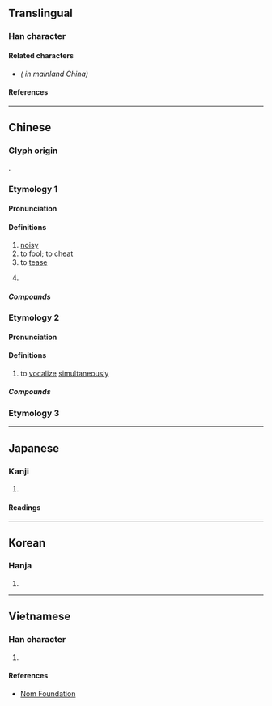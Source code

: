 {{also|鬨|閧}}
{{character info}}
==Translingual==

===Han character===
{{Han char|rn=30|rad=口|as=06|sn=9|four=64081|canj=RTC|ids=⿰口共}}

====Related characters====
* {{l|mul|[[鬨]], [[閧]]}} ''({{w|Variant Chinese character|Variant}} {{w|Traditional Chinese characters|traditional forms}} in mainland China)'' <!-- Refer 《通用規范漢字表》 2013 -->

====References====
{{Han ref|kx=0188.200|dkj=03588|dj=0408.070|hdz=10612.030|uh=54C4}}

----

==Chinese==
{{zh-forms}}

===Glyph origin===
{{Han etym}}
{{Han compound|口|共|ls=psc|c1=s|c2=p|t1=mouth}}.

===Etymology 1===

====Pronunciation====
{{zh-pron
|m=hǒng
|m-s=
|c=hung6,hung3
|c-t=
|g=
|h=pfs=
|j=
|mb=
|md=
|mn=ml:hóng/háng/tw,zz:hōng
|mn_note=hóng - literary; háng - vernacular
|mn-t=hong2
|w=
|x=
|mc=y
|oc=y
|cat=v,a
}}

====Definitions====
{{zh-hanzi}}

# [[noisy]]
# to [[fool]]; to [[cheat]]
# to [[tease]]
# {{lb|zh|Cantonese}} {{rfdef|zh}}
#: {{zh-x|哄 埋嚟 我 度 做咩 啫？||C}}

=====Compounds=====
{{zh-der|侵哄|哄人|哄哄|哄嚇騙詐|哄弄|哄賺|哄騙|啜哄|打哄|撮科打哄|攛哄|攛哄鳥亂|瞞哄|蒙哄|詐哄|誆哄|調哄|賺哄|曾著賣糖君子哄，如今不信口甜人}}

===Etymology 2===

====Pronunciation====
{{zh-pron
|m=hōng
|c=hung1
|h=pfs=
|md=
|mn=ml:hong/qz,xm,zz:hang
|mn_note=hong - literary; hang - vernacular
|mn-t=hong1
|w=
|cat=v
}}

====Definitions====
{{zh-hanzi}}

# {{lb|zh|of [[many]] [[people]]}} to [[vocalize]] [[simultaneously]]
#: {{zh-also|叿}}

=====Compounds=====
{{zh-der|一哄而上|串哄|哄動|亂哄哄|哄傳一時|哄搶|一哄而起|哄哄翕翕|一哄而集|一哄而散|和哄|哄抬物價|哄傳|哄抬|喧哄|哄堂大笑|哄堂|哄然|稀里打哄|熱鬧哄哄|打和哄|胡廝哄|鬧哄哄|趁哄打劫|趁哄}}

===Etymology 3===
{{zh-see|鬨}}

----

==Japanese==

===Kanji===
{{ja-kanji|grade=|rs=口06}}

# {{rfdef|ja|sort=口06}}

====Readings====
{{ja-readings
|goon=く, ぐ
|kanon=こう
|kun=こえ-<こゑ-, たぶらかす
}}

----

==Korean==

===Hanja===
{{ko-hanja|홍}}

# {{rfdef|ko|sort=口06}}

----

==Vietnamese==

===Han character===
{{vi-readings|rs=口06|readings=họng,hống,hòng,ngọng,rống}}

# {{rfdef|vi|sort=口06}}

====References====
* [http://nomfoundation.org/common/nom_details.php?codepoint=54C4 Nom Foundation]